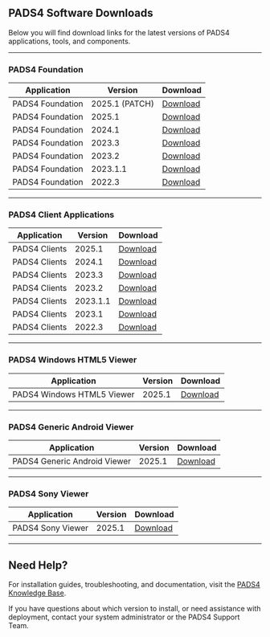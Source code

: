 ## PADS4 Software Downloads

Below you will find download links for the latest versions of PADS4 applications, tools, and components. 

---

### PADS4 Foundation

| Application | Version | Download |
|------------|---------|----------|
| PADS4 Foundation | 2025.1 (PATCH) | [Download](https://github.com/PADS4/PADS4-Foundation/releases/download/2025.1/PADS4.2025.1.Patch.1.ndspx) |
| PADS4 Foundation | 2025.1 | [Download](https://github.com/PADS4/PADS4-Foundation/releases/download/2025.1/PADS4.Installer.exe) |
| PADS4 Foundation | 2024.1 | [Download](https://github.com/PADS4/PADS4-Foundation/releases/download/2024.1/PADS4.Installer.2024.1.zip) |
| PADS4 Foundation | 2023.3 | [Download](https://github.com/PADS4/PADS4-Foundation/releases/download/2023.3/PADS4.Installer.2023.3.zip) |
| PADS4 Foundation | 2023.2 | [Download](https://github.com/PADS4/PADS4-Foundation/releases/download/2023.2/PADS4.Installer.2023.2.zip) |
| PADS4 Foundation | 2023.1.1 | [Download](https://github.com/PADS4/PADS4-Foundation/releases/download/2023.1.1/PADS4.Installer.2023.1.1.zip) |
| PADS4 Foundation | 2022.3 | [Download](https://github.com/PADS4/PADS4-Foundation/releases/download/2022.3/PADS4.Installer.2022.3.zip) |

---

### PADS4 Client Applications

| Application | Version | Download |
|------------|---------|----------|
| PADS4 Clients | 2025.1 | [Download](https://github.com/PADS4/PADS4-Clients-Setup/releases/download/2025.1/PADS4.Clients.zip) |
| PADS4 Clients | 2024.1 | [Download](https://github.com/PADS4/PADS4-Clients-Setup/releases/download/2024.1/PADS4.Clients.Setup.2024.1.zip) |
| PADS4 Clients | 2023.3 | [Download](https://github.com/PADS4/PADS4-Clients-Setup/releases/download/2023.3/PADS4.Clients.Setup.2023.3.zip) |
| PADS4 Clients | 2023.2 | [Download](https://github.com/PADS4/PADS4-Clients-Setup/releases/download/2023.2/PADS4.Clients.Setup.2023.2.zip) |
| PADS4 Clients | 2023.1.1 | [Download](https://github.com/PADS4/PADS4-Clients-Setup/releases/download/2023.1.1/PADS4.Clients.Setup.2023.1.1.zip) |
| PADS4 Clients | 2023.1 | [Download](https://github.com/PADS4/PADS4-Clients-Setup/releases/download/2023.1/PADS4.Clients.Setup.2023.1.zip) |
| PADS4 Clients | 2022.3 | [Download](https://github.com/PADS4/PADS4-Clients-Setup/releases/download/2022.3/PADS4.Clients.2022.3.zip) |

---

### PADS4 Windows HTML5 Viewer

| Application | Version | Download |
|-------------|---------|----------|
| PADS4 Windows HTML5 Viewer | 2025.1 | [Download](https://github.com/PADS4/PADS4-Viewer-Windows/releases/download/v1.3/NDS.Web.Launcher.Service.exe) |

---

### PADS4 Generic Android Viewer

| Application | Version | Download |
|-----------|---------|----------|
| PADS4 Generic Android Viewer | 2025.1 | [Download](https://github.com/PADS4/PADS4-Viewer-Android/releases/download/v1.0/PADS4WebLauncher.apk) |

---

### PADS4 Sony Viewer

| Application | Version | Download |
|------|-------------|----------|
| PADS4 Sony Viewer | 2025.1 | [Download](https://github.com/PADS4/PADS4-Viewer-Sony/releases/download/v1.0/PADS4Sony.zip) |

---

## Need Help?

For installation guides, troubleshooting, and documentation, visit the [PADS4 Knowledge Base](https://support.pads4.com).

If you have questions about which version to install, or need assistance with deployment, contact your system administrator or the PADS4 Support Team.

